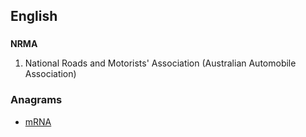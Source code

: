 ==English==

==={{initialism-old|en}}===
'''NRMA'''

# National Roads and Motorists' Association (Australian Automobile Association)

===Anagrams===
* [[mRNA#English|mRNA]]